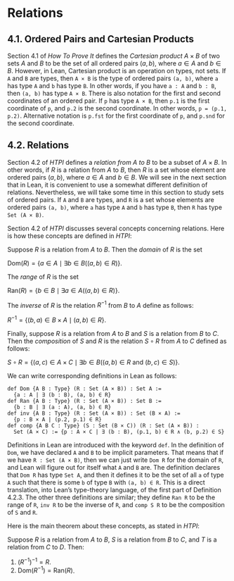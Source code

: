# Relations

## 4.1. Ordered Pairs and Cartesian Products

Section 4.1 of *How To Prove It* defines the *Cartesian product* $A \times B$ of two sets $A$ and $B$ to be the set of all ordered pairs $(a, b)$, where $a \in A$ and $b \in B$.  However, in Lean, Cartesian product is an operation on types, not sets.  If `A` and `B` are types, then `A × B` is the type of ordered pairs `(a, b)`, where `a` has type `A` and `b` has type `B`.  In other words, if you have `a : A` and `b : B`, then `(a, b)` has type `A × B`.  There is also notation for the first and second coordinates of an ordered pair.  If `p` has type `A × B`, then `p.1` is the first coordinate of `p`, and `p.2` is the second coordinate.  In other words, `p = (p.1, p.2)`.  Alternative notation is `p.fst` for the first coordinate of `p`, and `p.snd` for the second coordinate.

## 4.2.  Relations

Section 4.2 of *HTPI* defines a *relation from $A$ to $B$* to be a subset of $A \times B$.  In other words, if $R$ is a relation from $A$ to $B$, then $R$ is a set whose element are ordered pairs $(a, b)$, where $a \in A$ and $b \in B$.  We will see in the next section that in Lean, it is convenient to use a somewhat different definition of relations.  Nevertheless, we will take some time in this section to study sets of ordered pairs.  If `A` and `B` are types, and `R` is a set whose elements are ordered pairs `(a, b)`, where `a` has type `A` and `b` has type `B`, then `R` has type `Set (A × B)`.

Section 4.2 of *HTPI* discusses several concepts concerning relations.  Here is how these concepts are defined in *HTPI*:

::: {.ndfn arguments="Definition 4.2.3"}
Suppose $R$ is a relation from $A$ to $B$.  Then the *domain* of $R$ is the set

::: {.quote}
$\text{Dom}(R) = \{a \in A \mid \exists b \in B((a, b) \in R)\}$.
:::

The *range* of $R$ is the set

::: {.quote}
$\text{Ran}(R) = \{b \in B \mid \exists a \in A((a, b) \in R)\}$.
:::

The *inverse* of $R$ is the relation $R^{-1}$ from $B$ to $A$ define as follows:

::: {.quote}
$R^{-1} = \{(b, a) \in B \times A \mid (a, b) \in R\}$.
:::

Finally, suppose $R$ is a relation from $A$ to $B$ and $S$ is a relation from $B$ to $C$.  Then the *composition* of $S$ and $R$ is the relation $S \circ R$ from $A$ to $C$ defined as follows:

::: {.quote}
$S \circ R = \{(a, c) \in A \times C \mid \exists b \in B((a, b) \in R \text{ and } (b, c) \in S)\}$.
:::
:::

We can write corresponding definitions in Lean as follows:

```lean
def Dom {A B : Type} (R : Set (A × B)) : Set A :=
  {a : A | ∃ (b : B), (a, b) ∈ R}
def Ran {A B : Type} (R : Set (A × B)) : Set B :=
  {b : B | ∃ (a : A), (a, b) ∈ R}
def inv {A B : Type} (R : Set (A × B)) : Set (B × A) :=
  {p : B × A | (p.2, p.1) ∈ R}
def comp {A B C : Type} (S : Set (B × C)) (R : Set (A × B)) :
  Set (A × C) := {p : A × C | ∃ (b : B), (p.1, b) ∈ R ∧ (b, p.2) ∈ S}
```

Definitions in Lean are introduced with the keyword `def`.  In the definition of `Dom`, we have declared `A` and `B` to be implicit parameters.  That means that if we have `R : Set (A × B)`, then we can just write `Dom R` for the domain of `R`, and Lean will figure out for itself what `A` and `B` are.  The definition declares that `Dom R` has type `Set A`, and then it defines it to be the set of all `a` of type `A` such that there is some `b` of type `B` with `(a, b) ∈ R`.  This is a direct translation, into Lean's type-theory language, of the first part of Definition 4.2.3.  The other three definitions are similar; they define `Ran R` to be the range of `R`, `inv R` to be the inverse of `R`, and `comp S R` to be the composition of `S` and `R`.

Here is the main theorem about these concepts, as stated in *HTPI*:

::: {.nthm arguments="Theorem 4.2.5"}
Suppose $R$ is a relation from $A$ to $B$, $S$ is a relation from $B$ to $C$, and $T$ is a relation from $C$ to $D$.  Then:

1.  $(R^{-1})^{-1} = R$.
2.  $\mathrm{Dom}(R^{-1}) = \mathrm{Ran}(R)$.
:::